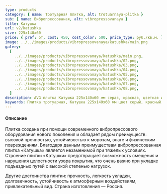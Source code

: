 ```yaml
---
type: products
category: { name: Тротуарная плитка, alt: trotuarnaya-plitka }
sub: { name: Вибропрессованая, alt: vibropressovanaya }
title: Катушка
url: v2/katushka
size: 225х140х60
price: { pref: от, cost: 450, cost_color: 500, price_type: руб./кв.м. }
image: ../../images/products/vibropressovanaya/katushka/main.png
galery:
  [
    ../../images/products/vibropressovanaya/katushka/main.png,
    ../../images/products/vibropressovanaya/katushka/02.png,
    ../../images/products/vibropressovanaya/katushka/03.png,
    ../../images/products/vibropressovanaya/katushka/04.png,
    ../../images/products/vibropressovanaya/katushka/05.png,
    ../../images/products/vibropressovanaya/katushka/06.png,
    ../../images/products/vibropressovanaya/katushka/07.png,
    ../../images/products/vibropressovanaya/katushka/08.png,
  ]
description: AVG плитка Катушка 225х140х60 мм серая, красная, цветная и другие товары доступны по низким ценам. Купите через наш магазин по низким ценам в Москве, Московской области. Подробные характеристики, калькулятор расчета, отзывы.
keywords: Плитка тротуарная, Катушка 225х140х60 мм цвет серый, красный, цветной, AVG плитка, Москва, Московская область, строительство, ремонт, декор, дизайн дома, низкие цены, купить, каталог, заказать онлайн
---
```


<div className="product-description">
  <h4>Описание</h4>
  <p>
        Плитка создана при помощи современного вибропрессового оборудования нового поколения и обладает рядом преимуществ: высокой прочностью, устойчивостью к морозам, влаге и физическим повреждениям. Благодаря данным преимуществам вибропрессованная плитка «Катушка» является незаменимой при тяжелых условиях.<br/>
Строение плитки «Катушки» предотвращает возможность смещения и нарушения целостности узора покрытия, что очень важно при укладке подъездных путей с высокой степенью нагрузок.
  </p>
    <p>
  Другие достоинства плитки: прочность, легкость укладки, долговечность, устойчивость к атмосферным воздействиям, привлекательный вид. Страна изготовления — Россия.
  </p>
</div>
